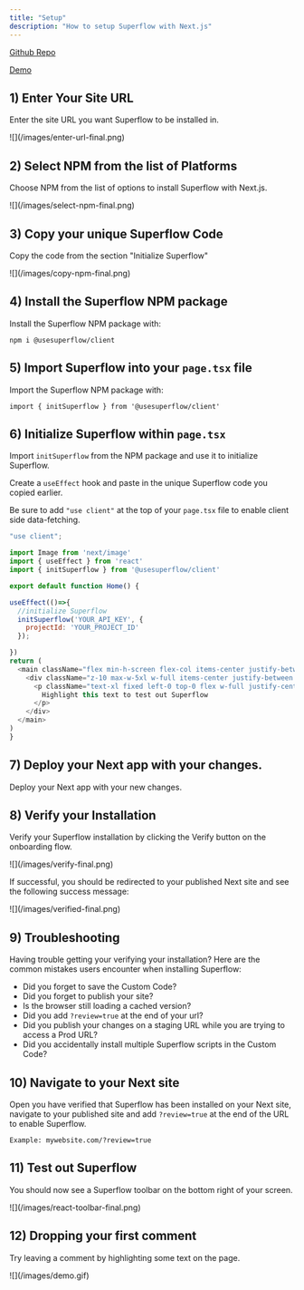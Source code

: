 ```yaml
---
title: "Setup"
description: "How to setup Superflow with Next.js"
---
```


[Github Repo](https://github.com/benjvelt/superflow-next)

[Demo](https://superflow-next.vercel.app/?review=true)

## 1) Enter Your Site URL

Enter the site URL you want Superflow to be installed in.

<Frame>
![](/images/enter-url-final.png)
</Frame>

## 2) Select NPM from the list of Platforms

Choose NPM from the list of options to install Superflow with Next.js.

<Frame>
![](/images/select-npm-final.png)
</Frame>


## 3) Copy your unique Superflow Code

Copy the code from the section "Initialize Superflow"

<Frame>
![](/images/copy-npm-final.png)
</Frame>

## 4) Install the Superflow NPM package

Install the Superflow NPM package with:

```
npm i @usesuperflow/client
```

## 5) Import Superflow into your `page.tsx` file

Import the Superflow NPM package with:

```
import { initSuperflow } from '@usesuperflow/client'
```


## 6) Initialize Superflow within `page.tsx`

Import `initSuperflow` from the NPM package and use it to initialize Superflow.

Create a `useEffect` hook and paste in the unique Superflow code you copied earlier.

Be sure to add `"use client"` at the top of your `page.tsx` file to enable client side data-fetching.

```js
"use client";

import Image from 'next/image'
import { useEffect } from 'react'
import { initSuperflow } from '@usesuperflow/client'

export default function Home() {

useEffect(()=>{
  //initialize Superflow
  initSuperflow('YOUR_API_KEY', {
    projectId: 'YOUR_PROJECT_ID'
  });

})
return (
  <main className="flex min-h-screen flex-col items-center justify-between p-24">
    <div className="z-10 max-w-5xl w-full items-center justify-between font-mono text-sm lg:flex">
      <p className="text-xl fixed left-0 top-0 flex w-full justify-center border-b border-gray-300 bg-gradient-to-b from-zinc-200 pb-6 pt-8 backdrop-blur-2xl dark:border-neutral-800 dark:bg-zinc-800/30 dark:from-inherit lg:static lg:w-auto  lg:rounded-xl lg:border lg:bg-gray-200 lg:p-4 lg:dark:bg-zinc-800/30">
        Highlight this text to test out Superflow
      </p>
    </div>
  </main>
)
}
```

## 7) Deploy your Next app with your changes.

Deploy your Next app with your new changes.

## 8) Verify your Installation

Verify your Superflow installation by clicking the Verify button on the onboarding flow.

<Frame>
![](/images/verify-final.png)
</Frame>

If successful, you should be redirected to your published Next site and see the following success message:

<Frame>
![](/images/verified-final.png)
</Frame>

## 9) Troubleshooting

Having trouble getting your verifying your installation? Here are the common mistakes users encounter when installing Superflow:

 - Did you forget to save the Custom Code?
 - Did you forget to publish your site?
 - Is the browser still loading a cached version?
 - Did you add `?review=true` at the end of your url?
 - Did you publish your changes on a staging URL while you are trying to access a Prod URL?
 - Did you accidentally install multiple Superflow scripts in the Custom Code?


## 10) Navigate to your Next site 

Open you have verified that Superflow has been installed on your Next site, navigate to your published site and add `?review=true` at the end of the URL to enable Superflow. 

`Example: mywebsite.com/?review=true`


## 11) Test out Superflow

You should now see a Superflow toolbar on the bottom right of your screen.

<Frame>
![](/images/react-toolbar-final.png)
</Frame>




## 12) Dropping your first comment
Try leaving a comment by highlighting some text on the page.

<Frame>
![](/images/demo.gif)
</Frame>